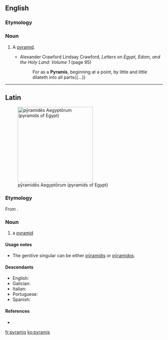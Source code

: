 ==English==

===Etymology===
{{etyl|la}} {{lena}}

===Noun===
{{en-noun|pyramides}}

# {{obsolete}} A [[pyramid]].
#* Alexander Crawford Lindsay Crawford, ''Letters on Egypt, Edom, and the Holy Land: Volume 1'' (page 95)
#*: For as a '''Pyramis''', beginning at a point, by little and little dilateth into all parts{{...}}

{{Webster 1913}}

----

==Latin==
[[File:All Gizah Pyramids.jpg|thumb|240px|pȳramidēs Aegyptōrum (pyramids of Egypt)]]

===Etymology===
From {{etyl|grc|la}} {{term|πυραμίς|tr=pyramis|sc=Grek|lang=grc}}.

===Noun===
{{la-noun|pȳramis|pyramidis|pȳramidis|f|third}}

# a [[pyramid]]

====Usage notes====
* The genitive singular can be either [[pyramidis|pȳramidis]] or [[pyramidos|pȳramidos]].

====Descendants====
* English: {{l|en|pyramid}}
* Galician: {{l|gl|pirámide}}
* Italian: {{l|it|piramide}}
* Portuguese: {{l|pt|pirâmide}}
* Spanish: {{l|es|pirámide}}

====References====
* {{R:L&S|pyramis}}

[[fr:pyramis]]
[[ko:pyramis]]